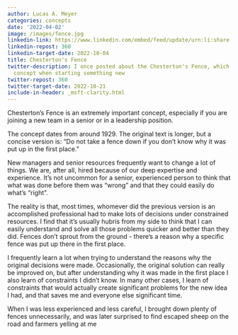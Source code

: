 ```yaml
---
author: Lucas A. Meyer
categories: concepts
date: '2022-04-02'
image: /images/fence.jpg
linkedin-link: https://www.linkedin.com/embed/feed/update/urn:li:share:6915688739935522816
linkedin-repost: 360
linkedin-target-date: 2022-10-04
title: Chesterton's Fence
twitter-description: I once posted about the Chesterton's Fence, which is an important
  concept when starting something new
twitter-repost: 360
twitter-target-date: 2022-10-21
include-in-header: _msft-clarity.html
---
```


Chesterton’s Fence is an extremely important concept, especially if you are joining a new team in a senior or in a leadership position. 

The concept dates from around 1929. The original text is longer, but a concise version is: "Do not take a fence down if you don't know why it was put up in the first place." 

New managers and senior resources frequently want to change a lot of things. We are, after all, hired because of our deep expertise and experience. It's not uncommon for a senior, experienced person to think that what was done before them was "wrong" and that they could easily do what's "right".

The reality is that, most times, whomever did the previous version is an accomplished professional had to make lots of decisions under constrained resources. I find that it's usually hubris from my side to think that I can easily understand and solve all those problems quicker and better than they did. Fences don't sprout from the ground - there's a reason why a specific fence was put up there in the first place. 

I frequently learn a lot when trying to understand the reasons why the original decisions were made. Occasionally, the original solution can really be improved on, but after understanding why it was made in the first place I also learn of constraints I didn't know. In many other cases, I learn of constraints that would actually create significant problems for the new idea I had, and that saves me and everyone else significant time.

When I was less experienced and less careful, I brought down plenty of fences unnecessarily, and was later surprised to find escaped sheep on the road and farmers yelling at me

